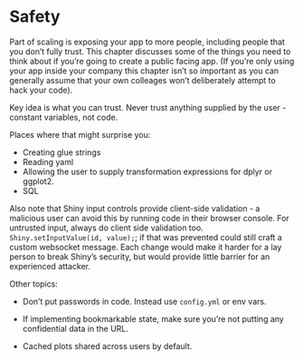# Safety {#scaling-safety}

Part of scaling is exposing your app to more people, including people that you don't fully trust. This chapter discusses some of the things you need to think about if you're going to create a public facing app. (If you're only using your app inside your company this chapter isn't so important as you can generally assume that your own colleages won't deliberately attempt to hack your code).

Key idea is what you can trust. Never trust anything supplied by the user - constant variables, not code.

Places where that might surprise you:

* Creating glue strings
* Reading yaml
* Allowing the user to supply transformation expressions for dplyr or ggplot2.
* SQL

Also note that Shiny input controls provide client-side validation - a malicious user can avoid this by running code in their browser console. For untrusted input, always do client side validation too. `Shiny.setInputValue(id, value);`; if that was prevented could still craft a custom websocket message. Each change would make it harder for a lay person to break Shiny's security, but would provide little barrier for an experienced attacker.

Other topics:

* Don't put passwords in code. Instead use `config.yml` or env vars.

* If implementing bookmarkable state, make sure you're not putting any  
  confidential data in the URL.

* Cached plots shared across users by default.
